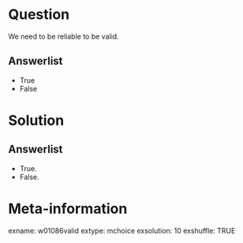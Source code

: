 Question
========
We need to be reliable to be valid.

Answerlist
----------
* True
* False


Solution
========

Answerlist
----------
* True.
* False.


Meta-information
================
exname: w01086valid
extype: mchoice
exsolution: 10
exshuffle: TRUE